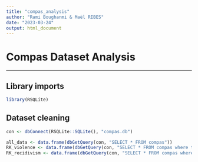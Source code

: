 ```yaml
---
title: "compas_analysis"
author: "Rami Boughanmi & Maël RIBES"
date: "2023-03-24"
output: html_document
---
```


# Compas Dataset Analysis

------------------------------------------------------------------------

## Library imports

```r
library(RSQLite)
```

## Dataset cleaning

```r
con <- dbConnect(RSQLite::SQLite(), "compas.db")

all_data <- data.frame(dbGetQuery(con, "SELECT * FROM compas"))
RK_violence <- data.frame(dbGetQuery(con, "SELECT * FROM compas where type_of_assessment = 'Risk of Violence' "))
RK_recidivism <- data.frame(dbGetQuery(con, "SELECT * FROM compas where type_of_assessment = 'Risk of Recidivism' "))
```
